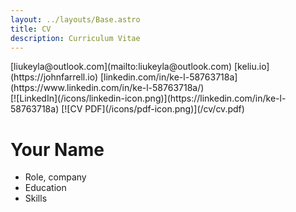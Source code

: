 ```yaml
---
layout: ../layouts/Base.astro
title: CV
description: Curriculum Vitae
---
```


<div class="print"> 
  [liukeyla@outlook.com](mailto:liukeyla@outlook.com) [keliu.io](https://johnfarrell.io) [linkedin.com/in/ke-l-58763718a](https://www.linkedin.com/in/ke-l-58763718a/)
</div>

<div class="not-print">
  [![LinkedIn](/icons/linkedin-icon.png)](https://linkedin.com/in/ke-l-58763718a) [![CV PDF](/icons/pdf-icon.png)](/cv/cv.pdf)
</div>


# Your Name
- Role, company
- Education
- Skills